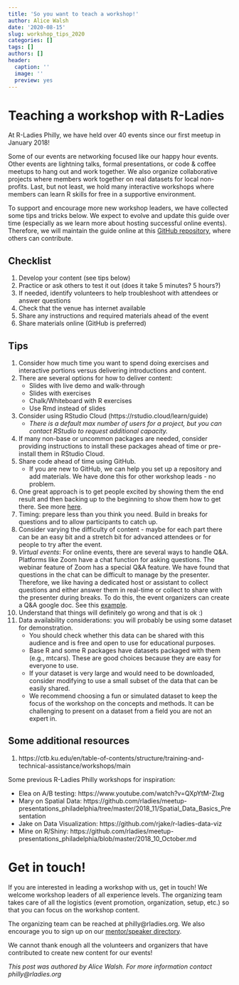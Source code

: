 ```yaml
---
title: 'So you want to teach a workshop!'
author: Alice Walsh
date: '2020-08-15'
slug: workshop_tips_2020
categories: []
tags: []
authors: []
header:
  caption: ''
  image: ''
  preview: yes
---
```


# Teaching a workshop with R-Ladies

At R-Ladies Philly, we have held over 40 events since our first meetup in January 2018! 

Some of our events are networking focused like our happy hour events. Other events are lightning talks, formal presentations, or code & coffee meetups to hang out and work together. We also organize collaborative projects where members work together on real datasets for local non-profits. Last, but not least, we hold many interactive workshops where members can learn R skills for free in a supportive environment.

To support and encourage more new workshop leaders, we have collected some tips and tricks below. We expect to evolve and update this guide over time (especially as we learn more about hosting successful online events). Therefore, we will maintain the guide online at this [GitHub repository](https://github.com/rladiesPHL/workshop-tips), where others can contribute.


## Checklist 

1. Develop your content (see tips below)
1. Practice or ask others to test it out (does it take 5 minutes? 5 hours?)
1. If needed, identify volunteers to help troubleshoot with attendees or answer questions
1. Check that the venue has internet available 
1. Share any instructions and required materials ahead of the event
1. Share materials online (GitHub is preferred)

## Tips  

1. Consider how much time you want to spend doing exercises and interactive portions versus delivering introductions and content.
1. There are several options for how to deliver content:
	+ Slides with live demo and walk-through
	+ Slides with exercises
	+ Chalk/Whiteboard with R exercises
	+ Use Rmd instead of slides
1. Consider using RStudio Cloud (https://rstudio.cloud/learn/guide)
	+ *There is a default max number of users for a project, but you can contact RStudio to request additional capacity.*
1. If many non-base or uncommon packages are needed, consider providing instructions to install these packages ahead of time or pre-install them in RStudio Cloud.
1. Share code ahead of time using GitHub.
	+ If you are new to GitHub, we can help you set up a repository and add materials. We have done this for other workshop leads - no problem.
1. One great approach is to get people excited by showing them the end result and then backing up to the beginning to show them how to get there. See more [here](https://speakerdeck.com/minecr/let-them-eat-cake-first-0a3bbf75-f6f1-42d5-8d2f-ac2ff741611f).
1. Timing: prepare less than you think you need. Build in breaks for questions and to allow participants to catch up.
1. Consider varying the difficulty of content - maybe for each part there can be an easy bit and a stretch bit for advanced attendees or for people to try after the event.
1. *Virtual events*: For online events, there are several ways to handle Q&A. Platforms like Zoom have a chat function for asking questions. The webinar feature of Zoom has a special Q&A feature. We have found that questions in the chat can be difficult to manage by the presenter. Therefore, we like having a dedicated host or assistant to collect questions and either answer them in real-time or collect to share with the presenter during breaks. To do this, the event organizers can create a Q&A google doc. See this [example](https://bit.ly/304YP7x).
1. Understand that things will definitely go wrong and that is ok :)
1. Data availability considerations: you will probably be using some dataset for demonstration.   
	+ You should check whether this data can be shared with this audience and is free and open to use for educational purposes. 
	+ Base R and some R packages have datasets packaged with them (e.g., mtcars). These are good choices because they are easy for everyone to use.
	+ If your dataset is very large and would need to be downloaded, consider modifying to use a small subset of the data that can be easily shared.
	+ We recommend choosing a fun or simulated dataset to keep the focus of the workshop on the concepts and methods. It can be challenging to present on a dataset from a field you are not an expert in.


## Some additional resources  

1. https://ctb.ku.edu/en/table-of-contents/structure/training-and-technical-assistance/workshops/main

Some previous R-Ladies Philly workshops for inspiration:

+ Elea on A/B testing: https://www.youtube.com/watch?v=QXpYtM-Zlxg
+ Mary on Spatial Data: https://github.com/rladies/meetup-presentations_philadelphia/tree/master/2018_11/Spatial_Data_Basics_Presentation
+ Jake on Data Visualization: https://github.com/rjake/r-ladies-data-viz
+ Mine on R/Shiny: https://github.com/rladies/meetup-presentations_philadelphia/blob/master/2018_10_October.md

# Get in touch!
If you are interested in leading a workshop with us, get in touch! We welcome workshop leaders of all experience levels. The organizing team takes care of all the logistics (event promotion, organization, setup, etc.) so that you can focus on the workshop content.

The organizing team can be reached at philly@rladies.org. We also encourage you to sign up on our [mentor/speaker directory](https://rladiesphilly.shinyapps.io/mentorship/). 

We cannot thank enough all the volunteers and organizers that have contributed to create new content for our events! 

*This post was authored by Alice Walsh. For more information contact philly@rladies.org*